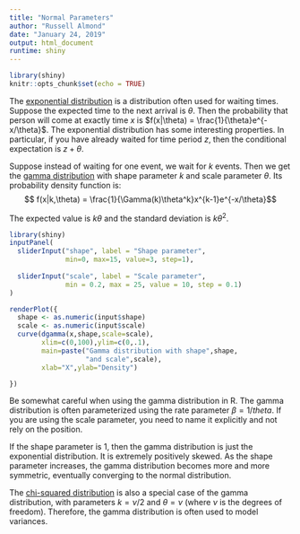 ```yaml
---
title: "Normal Parameters"
author: "Russell Almond"
date: "January 24, 2019"
output: html_document
runtime: shiny
---
```


```r
library(shiny)
knitr::opts_chunk$set(echo = TRUE)
```

The [exponential distribution](https://en.wikipedia.org/wiki/Exponential_distribution) is a distribution often used for
waiting times.  Suppose the expected time to the next arrival is
$\theta$.  Then the probability that person will come at exactly time
$x$ is $f(x|\theta) = \frac{1}{\theta}e^{-x/\theta}$.  The exponential
distribution has some interesting properties.  In particular, if you
have already waited for time period $z$, then the conditional
expectation is $z+\theta$.

Suppose instead of waiting for one event, we wait for $k$ events.
Then we get the [gamma
distribution](https://en.wikipedia.org/wiki/Gamma_distribution) with
shape parameter $k$ and scale parameter $\theta$.  Its probability
density function is:
$$ f(x|k,\theta) = \frac{1}{\Gamma(k)\theta^k}x^{k-1}e^{-x/\theta}$$

The expected value is $k\theta$ and the standard deviation is $k\theta^2$.

```r
library(shiny)
inputPanel(
  sliderInput("shape", label = "Shape parameter",
              min=0, max=15, value=3, step=1),
  
  sliderInput("scale", label = "Scale parameter",
              min = 0.2, max = 25, value = 10, step = 0.1)
)

renderPlot({
  shape <- as.numeric(input$shape)
  scale <- as.numeric(input$scale)
  curve(dgamma(x,shape,scale=scale),
        xlim=c(0,100),ylim=c(0,.1),
        main=paste("Gamma distribution with shape",shape,
                   "and scale",scale),
        xlab="X",ylab="Density")

})
```

Be somewhat careful when using the gamma distribution in R.  The gamma
distribution is often parameterized using the rate parameter
$\beta=1/theta$.  If you are using the scale parameter, you need to
name it explicitly and not rely on the position.

If the shape parameter is 1, then the gamma distribution is just the
exponential distribution.  It is extremely positively skewed.  As the
shape parameter increases, the gamma distribution becomes more and
more symmetric, eventually converging to the normal distribution.

The [chi-squared
distribution](https://en.wikipedia.org/wiki/Chi-squared_distribution)
is also a special case of the gamma distribution, with parameters
$k=\nu/2$ and $\theta=\nu$ (where $\nu$ is the degrees of freedom).
Therefore, the gamma distribution is often used to model variances.

